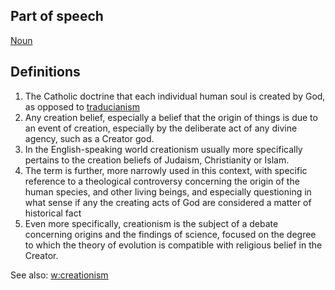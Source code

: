 ==Part of speech==
[[Noun]]

==Definitions ==

# The Catholic doctrine that each individual human soul is created by God, as opposed to [[traducianism]]
# Any creation belief, especially a belief that the origin of things is due to an event of creation, especially by the deliberate act of any divine agency, such as a Creator god.
# In the English-speaking world creationism usually more specifically pertains to the creation beliefs of Judaism, Christianity or Islam.
# The term is further, more narrowly used in this context, with specific reference to a theological controversy concerning the origin of the human species, and other living beings, and especially questioning in what sense if any the creating acts of God are considered a matter of historical fact
# Even more specifically, creationism is the subject of a debate concerning origins and the findings of science, focused on the degree to which the theory of evolution is compatible with religious belief in the Creator.

See also: [[w:creationism]]